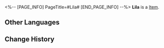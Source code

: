 <%-- [PAGE_INFO]
PageTitle=#Lila#
[END_PAGE_INFO] --%>
{{Item Infobox
|id          = 250116
|image       = Item Lila.png
|type        = 
|invCategory = 
|rarity      = 3
|effect      = 
|description = 
}}
'''Lila''' is a [[Item]].

==Other Languages==
{{Other Languages
|en   = Lila
|zhs  = 莉拉
|zht  = 莉拉
|ja   = リラ
|ko   = 리라
|es   = Lila
|fr   = Lila
|ru   = Лила
|th   = Lila
|vi   = Lila
|de   = Lila
|id   = Lila
|pt   = Lila
}}

==Change History==
{{Change History|2.0}}